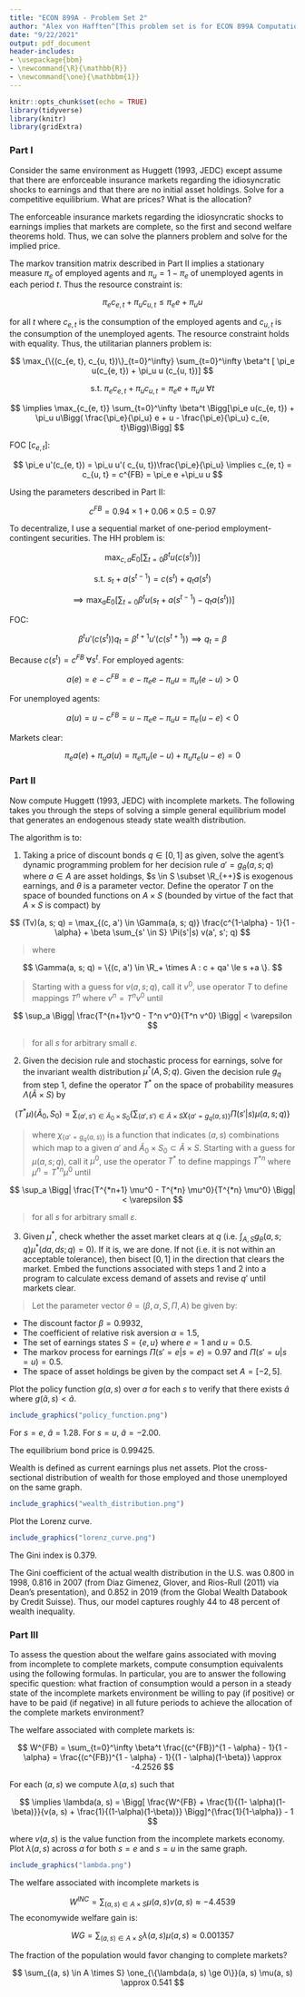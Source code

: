 ```yaml
---
title: "ECON 899A - Problem Set 2"
author: "Alex von Hafften^[This problem set is for ECON 899A Computational Economics taught by Dean Corbae with assistance from Philip Coyle at UW-Madison. I worked on this problem set with a study group of Michael Nattinger and Xinxin Hu.]"
date: "9/22/2021"
output: pdf_document
header-includes:
- \usepackage{bbm}
- \newcommand{\R}{\mathbb{R}}
- \newcommand{\one}{\mathbbm{1}}
---
```


```r
knitr::opts_chunk$set(echo = TRUE)
library(tidyverse)
library(knitr)
library(gridExtra)
```

### Part I

Consider the same environment as Huggett (1993, JEDC) except assume that there are enforceable insurance markets regarding the idiosyncratic shocks to earnings and that there are no initial asset holdings. Solve for a competitive equilibrium. What are prices? What is the allocation?

The enforceable insurance markets regarding the idiosyncratic shocks to earnings implies that markets are complete, so the first and second welfare theorems hold.  Thus, we can solve the planners problem and solve for the implied price.  

The markov transition matrix described in Part II implies a stationary measure $\pi_e$ of employed agents and $\pi_u = 1 - \pi_e$ of unemployed agents in each period $t$.  Thus the resource constraint is:

$$
\pi_e c_{e, t} +\pi_u c_{u, t} \le \pi_e e + \pi_u u
$$

for all $t$ where $c_{e, t}$ is the consumption of the employed agents and $c_{u, t}$ is the consumption of the unemployed agents. The resource constraint holds with equality. Thus, the utilitarian planners problem is:

$$
\max_{\{(c_{e, t}, c_{u, t})\}_{t=0}^\infty} \sum_{t=0}^\infty \beta^t [ \pi_e u(c_{e, t}) + \pi_u u (c_{u, t})]
$$

$$
\text{s.t. } \pi_e c_{e, t} +\pi_u c_{u, t} = \pi_e e + \pi_u u \; \forall t
$$

$$
\implies 
\max_{c_{e, t}} \sum_{t=0}^\infty \beta^t \Bigg[\pi_e u(c_{e, t}) + \pi_u u\Bigg( \frac{\pi_e}{\pi_u} e + u - \frac{\pi_e}{\pi_u} c_{e, t}\Bigg)\Bigg]
$$

FOC [$c_{e, t}$]:

$$
\pi_e u'(c_{e, t}) = \pi_u u'( c_{u, t})\frac{\pi_e}{\pi_u} 
\implies 
c_{e, t} = c_{u, t} = c^{FB} = \pi_e e +\pi_u u
$$

Using the parameters described in Part II:

$$
c^{FB} = 0.94 \times 1 + 0.06 \times 0.5 = 0.97
$$

\pagebreak

To decentralize, I use a sequential market of one-period employment-contingent securities. The HH problem is:

$$
\max_{c, a} E_0 \Bigg[ \sum_{t=0} \beta^t u(c(s^t))\Bigg]
$$

$$
\text{s.t. } s_t + a(s^{t-1}) = c(s^t) + q_t a(s^{t})
$$

$$
\implies \max_{a} E_0 \Bigg[ \sum_{t=0} \beta^t u(s_t + a(s^{t-1}) - q_t a(s^{t}) )\Bigg]
$$

FOC:

$$
\beta^t u'(c(s^t)) q_t = \beta^{t+1} u'(c(s^{t+1})) \implies q_t = \beta
$$

Because $c(s^t) = c^{FB} \; \forall s^t$. For employed agents:

$$
a(e) = e - c^{FB} = e - \pi_e e - \pi_u u = \pi_u (e - u) > 0
$$

For unemployed agents:

$$
a(u) = u - c^{FB} = u - \pi_e e - \pi_u u = \pi_e (u - e) < 0
$$

Markets clear:

$$
\pi_e a(e) + \pi_ua(u)  = \pi_e \pi_u (e - u) + \pi_u \pi_e (u - e) = 0
$$

\pagebreak

### Part II

Now compute Huggett (1993, JEDC) with incomplete markets. The following takes you through the steps of solving a simple general equilibrium model that generates an endogenous steady state wealth distribution. 

The algorithm is to: 

(1) Taking a price of discount bonds $q \in [0, 1]$ as given, solve the agent’s dynamic programming problem for her decision rule $a' = g_{\theta}(a, s; q)$ where $a \in A$ are asset holdings, $s \in S \subset \R_{++}$ is exogenous earnings, and $\theta$ is a parameter vector. Define the operator $T$ on the space of bounded functions on $A \times S$ (bounded by virtue of the fact that $A\times S$ is compact) by

$$
(Tv)(a, s; q) = \max_{(c, a') \in \Gamma(a, s; q)} \frac{c^{1-\alpha} - 1}{1 - \alpha} + \beta \sum_{s' \in S} \Pi(s'|s) v(a', s'; q)
$$

> where

$$
\Gamma(a, s; q) = \{(c, a') \in \R_+ \times A : c + qa' \le s +a \}.
$$

> Starting with a guess for $v(a, s; q)$, call it $v^0$, use operator $T$ to define mappings $T^n$ where $v^n = T^nv^0$ until

$$
\sup_a \Bigg| \frac{T^{n+1}v^0 - T^n v^0}{T^n v^0} \Bigg| < \varepsilon
$$

> for all $s$ for arbitrary small $\varepsilon$.

(2) Given the decision rule and stochastic process for earnings, solve for the invariant wealth distribution $\mu^*(A, S; q)$. Given the decision rule $g_q$ from step 1, define the operator $T^*$ on the space of probability measures $\Lambda(\tilde{A} \times S)$ by 

$$
(T^* \mu)(\tilde{A}_0, S_0) = 
\sum_{(a', s') \in \tilde{A}_0 \times S_0} 
\Bigg\{ 
\sum_{(a', s') \in \tilde{A} \times S} 
\chi_{\{a' = g_q(a, s)\}}
\Pi(s'|s)
\mu(a, s; q)
\Bigg\}
$$

> where $\chi_{\{a' = g_q(a, s)\}}$ is a function that indicates $(a, s)$ combinations which map to a given $a'$ and $\tilde{A}_0 \times S_0 \subset \tilde{A} \times S$.  Starting with a guess for $\mu(a, s; q)$, call it $\mu^0$, use the operator $T^*$ to define mappings $T^{*n}$ where $\mu^n = T^{*n} \mu^0$ until

$$
\sup_a \Bigg| \frac{T^{*n+1} \mu^0 - T^{*n} \mu^0}{T^{*n} \mu^0} \Bigg| < \varepsilon
$$

> for all $s$ for arbitrary small $\varepsilon$.

(3) Given $\mu^*$, check whether the asset market clears at $q$ (i.e. $\int_{A, S} g_\theta(a, s; q) \mu^*(da, ds; q) = 0$). If it is, we are done. If not (i.e. it is not within an acceptable tolerance), then bisect $[0, 1]$ in the direction that clears the market.  Embed the functions associated with steps 1 and 2 into a program to calculate excess demand of assets and revise $q'$ until markets clear.

> Let the parameter vector $\theta = (\beta, \alpha, S, \Pi, A)$ be given by:

- The discount factor $\beta = 0.9932$,
- The coefficient of relative risk aversion $\alpha = 1.5$,
- The set of earnings states $S = \{e, u\}$ where $e=1$ and $u=0.5$.
- The markov process for earnings $\Pi(s' = e | s = e) = 0.97$ and $\Pi(s' = u | s = u) = 0.5$.
- The space of asset holdings be given by the compact set $A = [-2, 5]$.

\pagebreak

Plot the policy function $g(a, s)$ over $a$ for each $s$ to verify that there exists $\hat{a}$ where $g(\hat{a}, s) < \hat{a}$. 

```r
include_graphics("policy_function.png")
```

For $s = e$, $\hat{a} = 1.28$.  For $s = u$, $\hat{a} = -2.00$.

The equilibrium bond price is 0.99425.

Wealth is defined as current earnings plus net assets. Plot the cross-sectional distribution of wealth for those employed and those unemployed on the same graph.

```r
include_graphics("wealth_distribution.png")
```

\pagebreak

Plot the Lorenz curve.

```r
include_graphics("lorenz_curve.png")
```

The Gini index is 0.379.

The Gini coefficient of the actual wealth distribution in the U.S. was 0.800 in 1998, 0.816 in 2007 (from Diaz Gimenez, Glover, and Rios-Rull (2011) via Dean's presentation), and 0.852 in 2019 (from the Global Wealth Databook by Credit Suisse).  Thus, our model captures roughly 44 to 48 percent of wealth inequality.

\pagebreak

### Part III

To assess the question about the welfare gains associated with moving from incomplete to complete markets, compute consumption equivalents using the following formulas. In particular, you are to answer the following specific question: what fraction of consumption would a person in a steady state of the incomplete markets environment be willing to pay (if positive) or have to be paid (if negative) in all future periods to achieve the allocation of the complete markets environment?

The welfare associated with complete markets is:

$$
W^{FB} 
= 
\sum_{t=0}^\infty \beta^t \frac{(c^{FB})^{1 - \alpha} - 1}{1 - \alpha}
= 
\frac{(c^{FB})^{1 - \alpha} - 1}{(1 - \alpha)(1-\beta)}
\approx
-4.2526
$$

For each $(a, s)$ we compute $\lambda(a, s)$ such that

\begin{align*}
W^{FB} 
&= E \Bigg[ \sum_{t=0}^\infty \beta^t \frac{[(1 + \lambda(a, s))c_t(a, s)]^{1 - \alpha} - 1}{1 - \alpha} \Bigg|(a, s) \Bigg]\\
&= (1 + \lambda(a, s))^{1-\alpha}E \Bigg[ \sum_{t=0}^\infty \beta^t \frac{c_t(a, s)^{1 - \alpha}}{1 - \alpha}  \Bigg] + \frac{1}{(1 - \alpha)(1 - \beta)}\\
&= (1 + \lambda(a, s))^{1-\alpha}\Bigg[ v(a, s) + \frac{1}{(1 - \alpha)(1 - \beta)}  \Bigg] + \frac{1}{(1 - \alpha)(1 - \beta)}
\end{align*}

$$
\implies 
\lambda(a, s) = \Bigg[ \frac{W^{FB} + \frac{1}{(1- \alpha)(1-\beta)}}{v(a, s) + \frac{1}{(1-\alpha)(1-\beta)}} \Bigg]^{\frac{1}{1-\alpha}} - 1
$$

where $v(a, s)$ is the value function from the incomplete markets economy.  Plot $\lambda(a, s)$ across $a$ for both $s = e$ and $s = u$ in the same graph.

```r
include_graphics("lambda.png")
```

The welfare associated with incomplete markets is 

$$
W^{INC} = \sum_{(a, s) \in A \times S} \mu(a, s) v(a, s) \approx -4.4539
$$
The economywide welfare gain is:

$$
WG = \sum_{(a, s) \in A \times S} \lambda(a, s) \mu(a, s) \approx 0.001357
$$

The fraction of the population would favor changing to complete markets? 

$$
\sum_{(a, s) \in A \times S} \one_{\{\lambda(a, s) \ge 0\}}(a, s) \mu(a, s) \approx 0.541
$$

